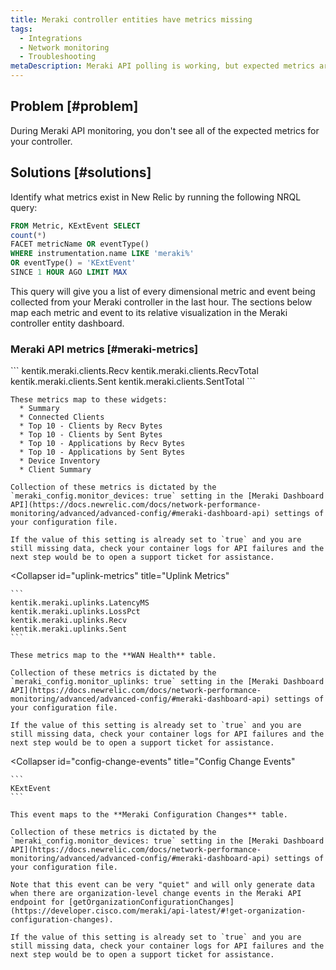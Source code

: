 ```yaml
---
title: Meraki controller entities have metrics missing
tags:
  - Integrations
  - Network monitoring
  - Troubleshooting
metaDescription: Meraki API polling is working, but expected metrics are missing.
---
```


## Problem [#problem]

During Meraki API monitoring, you don't see all of the expected metrics for your controller.

## Solutions [#solutions]

Identify what metrics exist in New Relic by running the following NRQL query:

```sql
FROM Metric, KExtEvent SELECT
count(*)
FACET metricName OR eventType()
WHERE instrumentation.name LIKE 'meraki%'
OR eventType() = 'KExtEvent'
SINCE 1 HOUR AGO LIMIT MAX
```

This query will give you a list of every dimensional metric and event being collected from your Meraki controller in the last hour. The sections below map each metric and event to its relative visualization in the Meraki controller entity dashboard.

### Meraki API metrics [#meraki-metrics]

<CollapserGroup>
  <Collapser
    id="client-metrics"
    title="Client Metrics"
  >
    ```
    kentik.meraki.clients.Recv
    kentik.meraki.clients.RecvTotal
    kentik.meraki.clients.Sent
    kentik.meraki.clients.SentTotal
    ```

    These metrics map to these widgets:
      * Summary
      * Connected Clients
      * Top 10 - Clients by Recv Bytes
      * Top 10 - Clients by Sent Bytes
      * Top 10 - Applications by Recv Bytes
      * Top 10 - Applications by Sent Bytes
      * Device Inventory
      * Client Summary

    Collection of these metrics is dictated by the `meraki_config.monitor_devices: true` setting in the [Meraki Dashboard API](https://docs.newrelic.com/docs/network-performance-monitoring/advanced/advanced-config/#meraki-dashboard-api) settings of your configuration file.

    If the value of this setting is already set to `true` and you are still missing data, check your container logs for API failures and the next step would be to open a support ticket for assistance.
  </Collapser>

  <Collapser
    id="uplink-metrics"
    title="Uplink Metrics"
  >
    ```
    kentik.meraki.uplinks.LatencyMS
    kentik.meraki.uplinks.LossPct
    kentik.meraki.uplinks.Recv
    kentik.meraki.uplinks.Sent
    ```

    These metrics map to the **WAN Health** table.

    Collection of these metrics is dictated by the `meraki_config.monitor_uplinks: true` setting in the [Meraki Dashboard API](https://docs.newrelic.com/docs/network-performance-monitoring/advanced/advanced-config/#meraki-dashboard-api) settings of your configuration file.

    If the value of this setting is already set to `true` and you are still missing data, check your container logs for API failures and the next step would be to open a support ticket for assistance.
  </Collapser>

  <Collapser
    id="config-change-events"
    title="Config Change Events"
  >
    ```
    KExtEvent
    ```

    This event maps to the **Meraki Configuration Changes** table.

    Collection of these metrics is dictated by the `meraki_config.monitor_devices: true` setting in the [Meraki Dashboard API](https://docs.newrelic.com/docs/network-performance-monitoring/advanced/advanced-config/#meraki-dashboard-api) settings of your configuration file.

    Note that this event can be very "quiet" and will only generate data when there are organization-level change events in the Meraki API endpoint for [getOrganizationConfigurationChanges](https://developer.cisco.com/meraki/api-latest/#!get-organization-configuration-changes). 

    If the value of this setting is already set to `true` and you are still missing data, check your container logs for API failures and the next step would be to open a support ticket for assistance.
  </Collapser>
</CollapserGroup>

